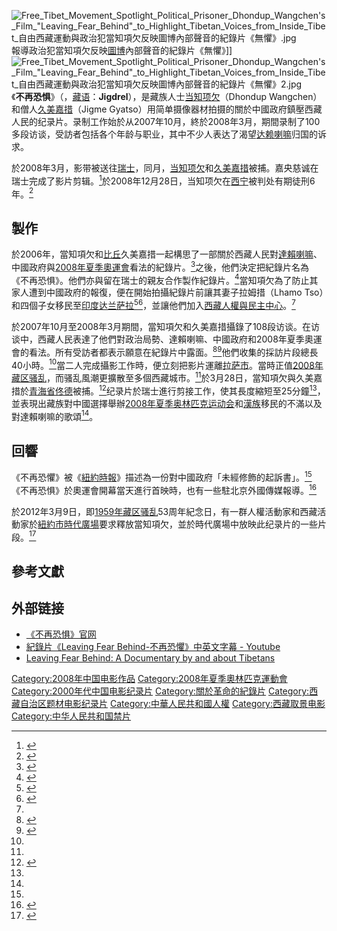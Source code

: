 {{noteTA
|1=zh-hans:不再恐惧;zh-tw:無懼;
}}
{{Infobox_Film
| name          = 不再恐惧
| image         = Leaving Fear Behind.png
| image caption = 不再恐惧標題畫面
| director      = [[当知项欠|当知项欠]]、[[久美嘉措|久美嘉措]]
| producer      = 
| writer        = 
| starring      = 
| music         = 
| cinematography = 
| editing       = 嘉央慈诚
| distributor   = 
| released      = 2008年
| budget        = 
| gross         = 
| runtime       = 25 分鐘
| country       = [[中国|中国]]/[[瑞士|瑞士]]
| language      = [[英語|英語]]
| imdb_id       = 
}}
[[File:Free_Tibet_Movement_Spotlight_Political_Prisoner_Dhondup_Wangchen's_Film_"Leaving_Fear_Behind"_to_Highlight_Tibetan_Voices_from_Inside_Tibet_自由西藏運動與政治犯當知項欠反映圖博內部聲音的紀錄片《無懼》.jpg|thumb]]報導政治犯當知項欠反映[[圖博|圖博]]內部聲音的紀錄片《無懼》]]
[[File:Free_Tibet_Movement_Spotlight_Political_Prisoner_Dhondup_Wangchen's_Film_"Leaving_Fear_Behind"_to_Highlight_Tibetan_Voices_from_Inside_Tibet_自由西藏運動與政治犯當知項欠反映圖博內部聲音的紀錄片《無懼》2.jpg|thumb]]
《'''不再恐惧'''》（{{lang en|Leaving Fear behind: I Won't Regret to Die}}，[[藏语|藏语]]：'''Jigdrel'''），是藏族人士[[当知项欠|当知项欠]]（Dhondup Wangchen）和僧人[[久美嘉措|久美嘉措]]（Jigme Gyatso）用简单摄像器材拍摄的關於中國政府鎮壓西藏人民的纪录片。录制工作始於从2007年10月，終於2008年3月，期間录制了100多段访谈，受訪者包括各个年龄与职业，其中不少人表达了渴望[[第十四世达赖喇嘛|达赖喇嘛]]归国的诉求。

於2008年3月，影带被送往[[瑞士|瑞士]]，同月，[[当知项欠|当知项欠]]和[[久美嘉措|久美嘉措]]被捕。嘉央慈诚在瑞士完成了影片剪辑。<ref>{{Cite web |url=http://www.leavingfearbehind.com/film-makers.html |title=about film maker |accessdate=2010-01-09 |archive-date=2009-03-18 |archive-url=https://web.archive.org/web/20090318002502/http://www.leavingfearbehind.com/film-makers.html |dead-url=no }}</ref>於2008年12月28日，当知项欠在[[西宁|西宁]]被判处有期徒刑6年。<ref>{{Cite web |url=http://www.voachinese.com/content/chinatibet-20100106-80857897/458697.html |title=西藏纪录片制片人被判处六年徒刑 |accessdate=2013-06-06 |archive-date=2016-03-31 |archive-url=https://web.archive.org/web/20160331083457/http://www.voachinese.com/content/chinatibet-20100106-80857897/458697.html |dead-url=no }}</ref>

== 製作 ==
於2006年，當知項欠和[[比丘|比丘]]久美嘉措一起構思了一部關於西藏人民對[[達賴喇嘛|達賴喇嘛]]、中國政府與[[2008年夏季奥林匹克运动会|2008年夏季奧運會]]看法的紀錄片。<ref name="Pemba">{{cite web |url=http://cpj.org/blog/2009/12/the-story-of-dhondup-wangchen-a-filmmaker-jailed-i.php |title=The story of Dhondup Wangchen, filmmaker jailed in China |author=Denchen Pemba |date= |work= |publisher=Committee to Protect Journalists |accessdate=23 May 2011 |archive-date=2013-02-06 |archive-url=https://web.archive.org/web/20130206074820/http://cpj.org/blog/2009/12/the-story-of-dhondup-wangchen-a-filmmaker-jailed-i.php |dead-url=no }}</ref>之後，他們決定把紀錄片名為《不再恐惧》。他們亦與留在瑞士的親友合作製作紀錄片。<ref name="BIO">{{cite web|url=http://www.freetibetanheroes.org/home.php/profiles/dhondup-wangchen|title=Dhondup Wangchen|author=|date=|work=|publisher=freetibetanheroes.org|accessdate=22 May 2011|deadurl=yes|archiveurl=https://web.archive.org/web/20110726084936/http://www.freetibetanheroes.org/home.php/profiles/dhondup-wangchen|archivedate=2011年7月26日}}</ref>當知項欠為了防止其家人遭到中國政府的報復，便在開始拍攝紀錄片前讓其妻子拉姆措（Lhamo Tso）和四個子女移民至[[印度|印度]][[达兰萨拉|达兰萨拉]]<ref name="NYT">{{cite web |url=http://www.nytimes.com/2009/10/31/world/asia/31tibet.html |title=China Is Trying a Tibetan Filmmaker for Subversion |author=Andrew Jacobs |date=30 October 2009 |work= |publisher=''The New York Times'' |accessdate=22 May 2011 |archive-date=2013-04-10 |archive-url=https://web.archive.org/web/20130410185805/http://www.nytimes.com/2009/10/31/world/asia/31tibet.html |dead-url=no }}</ref><ref name="RWB">{{cite web |url=http://en.rsf.org/china-free-dhondup-wangchen-17-06-2009,33443 |title=Free Dhondup Wangchen! |author= |date=17 June 2009 |work= |publisher=Reporters Without Borders |accessdate=22 May 2011 |deadurl=yes |archiveurl=https://www.webcitation.org/6BWzLdHBa?url=http://en.rsf.org/china-free-dhondup-wangchen-17-06-2009,33443 |archivedate=2012年10月19日 }}</ref>，並讓他們加入[[西藏人權與民主中心|西藏人權與民主中心]]。<ref name="TCHRD"/>

於2007年10月至2008年3月期間，當知項欠和久美嘉措攝錄了108段访谈。在访谈中，西藏人民表達了他們對政治局勢、達賴喇嘛、中國政府和2008年夏季奧運會的看法。所有受訪者都表示願意在紀錄片中露面。<ref name="TCHRD">{{cite web|url=http://www.tchrd.org/publications/hr_updates/2009/hr200904.html|title=Chinese authorities re-arrest Jigme Gyatso|author=|date=|work=|publisher=Tibetan Center for Human Rights and Democracy|accessdate=22 May 2011|deadurl=yes|archiveurl=https://web.archive.org/web/20110131024325/http://tchrd.org/publications/hr_updates/2009/hr200904.html|archivedate=2011年1月31日}}</ref><ref name="Times">{{cite web |url=http://www.timesonline.co.uk/tol/news/world/asia/article6978798.ece |title=Film-maker Dhondup Wangchen jailed for letting Tibetans tell their tale |author=Jane Macartney |date=8 January 2010 |work= |publisher=''The Times'' |accessdate=22 May 2011}}</ref>他們收集的採訪片段總長40小時。<ref name="NYT"/>當二人完成攝影工作時，便立刻把影片運離[[拉萨市|拉萨市]]。當時正值[[2008年藏区骚乱|2008年藏区骚乱]]，而骚乱風潮更擴散至多個西藏城市。<ref name="Times"/>於3月28日，當知項欠與久美嘉措於[[青海省|青海省]][[佟德|佟德]]被捕。<ref name="FL">{{cite web |url=http://www.frontlinedefenders.org/node/1861 |title=China: Arrest of human rights defender Mr Jigme Gyatso, and detention of human rights defender Mr Dhondup Wangchen |author= |date=8 January 2010 |work= |publisher=Front Line |accessdate=22 May 2011 |archive-url=https://web.archive.org/web/20090414165945/http://www.frontlinedefenders.org/node/1861 |archive-date=2009-04-14 |dead-url=yes }}</ref>纪录片於瑞士進行剪接工作，使其長度縮短至25分鐘<ref name="NYT"/>，並表現出藏族對中國選擇舉辦[[2008年夏季奥林匹克运动会|2008年夏季奥林匹克运动会]]和[[漢族|漢族]]移民的不滿以及對達賴喇嘛的歌頌<ref name="NYT"/>。

== 回響 ==

《不再恐懼》被《[[紐約時報|紐約時報]]》描述為一份對中國政府「未經修飾的起訴書」。<ref name="NYT"/>《不再恐惧》於奧運會開幕當天進行首映時，也有一些駐北京外國傳媒報導。<ref>{{cite web |url=http://news.bbc.co.uk/2/hi/asia-pacific/7544645.stm |title=Clandestine Olympic protests |author=Michael Bristow |date=6 August 2008 |publisher=BBC News |accessdate=23 May 2011 |archive-date=2014-12-15 |archive-url=https://web.archive.org/web/20141215022218/http://news.bbc.co.uk/2/hi/asia-pacific/7544645.stm |dead-url=no }}</ref>

於2012年3月9日，即[[1959年藏区骚乱|1959年藏区骚乱]]53周年紀念日，有一群人權活動家和西藏活動家於[[紐約市|紐約市]][[時報廣場|時代廣場]]要求釋放當知項欠，並於時代廣場中放映此纪录片的一些片段。<ref name=HP>{{cite web |url=http://www.huffingtonpost.com/natalie-avital/tibet-protests_b_1347560.html |title=State of Control |author=Natalie Avital |date=15 March 2012 |work=The Huffington Post |accessdate=15 March 2012 |archive-date=2012-03-23 |archive-url=https://web.archive.org/web/20120323064130/http://www.huffingtonpost.com/natalie-avital/tibet-protests_b_1347560.html |dead-url=no }}</ref><br />

==參考文獻==
{{reflist|2}}

==外部链接==
*[http://www.filmingfortibet.org/projects/leaving-fear-behind/ 《不再恐惧》官网]{{Wayback|url=http://www.filmingfortibet.org/projects/leaving-fear-behind/ |date=20130612015817 }}
*[http://www.youtube.com/watch?v=ibi_Jj5irFc 紀錄片《Leaving Fear Behind-不再恐懼》中英文字幕 - Youtube]{{Wayback|url=http://www.youtube.com/watch?v=ibi_Jj5irFc |date=20180206071327 }}
*[http://intercontinentalcry.org/leaving-fear-behind-a-documentary-by-and-about-tibetans/ Leaving Fear Behind: A Documentary by and about Tibetans]{{Wayback|url=http://intercontinentalcry.org/leaving-fear-behind-a-documentary-by-and-about-tibetans/ |date=20191016225514 }}

{{DEFAULTSORT:Buzai}}
[[Category:2008年中国电影作品|Category:2008年中国电影作品]]
[[Category:2008年夏季奧林匹克運動會|Category:2008年夏季奧林匹克運動會]]
[[Category:2000年代中国电影纪录片|Category:2000年代中国电影纪录片]]
[[Category:關於革命的紀錄片|Category:關於革命的紀錄片]]
[[Category:西藏自治区题材电影纪录片|Category:西藏自治区题材电影纪录片]]
[[Category:中華人民共和國人權|Category:中華人民共和國人權]]
[[Category:西藏取景电影|Category:西藏取景电影]]
[[Category:中华人民共和国禁片|Category:中华人民共和国禁片]]